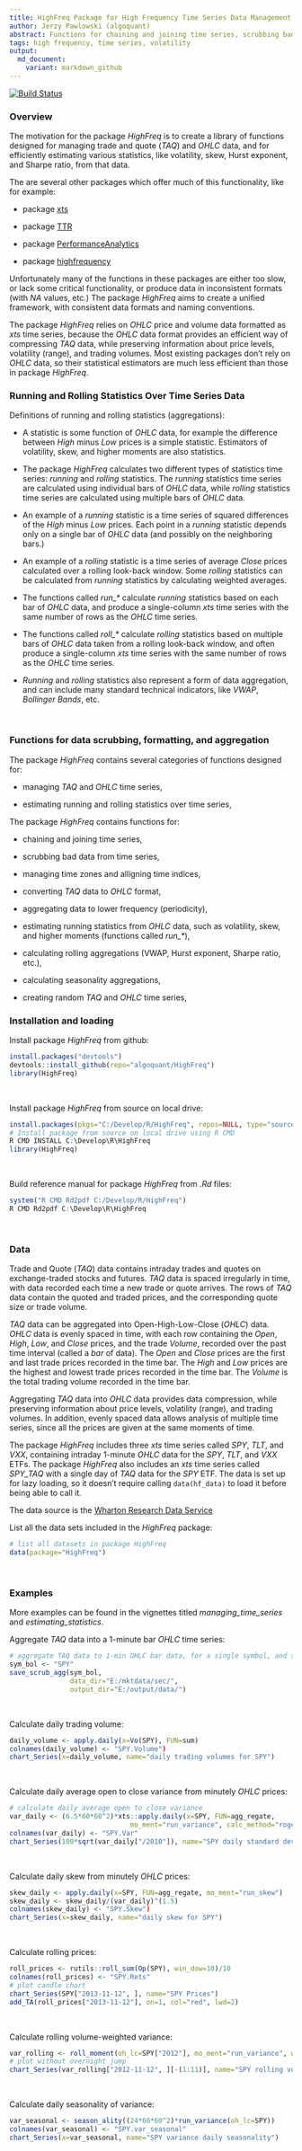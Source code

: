 ```yaml
---
title: HighFreq Package for High Frequency Time Series Data Management
author: Jerzy Pawlowski (algoquant)
abstract: Functions for chaining and joining time series, scrubbing bad data, managing time zones and alligning time indices, converting TAQ data to OHLC format, aggregating data to lower frequency, estimating volatility, skew, and higher moments.
tags: high frequency, time series, volatility
output:
  md_document:
    variant: markdown_github
---
```


[![Build Status](https://travis-ci.org/algoquant/HighFreq.svg?branch=master)](https://travis-ci.org/algoquant/HighFreq)


### Overview

The motivation for the package *HighFreq* is to create a library of functions designed for managing trade and quote (*TAQ*) and *OHLC* data, and for efficiently estimating various statistics, like volatility, skew, Hurst exponent, and Sharpe ratio, from that data.  

The are several other packages which offer much of this functionality, like for example:

+ package [xts](https://cran.r-project.org/web/packages/xts/index.html)  

+ package [TTR](https://cran.r-project.org/web/packages/TTR/index.html)  

+ package [PerformanceAnalytics](https://cran.r-project.org/web/packages/PerformanceAnalytics/index.html)  

+ package [highfrequency](https://cran.r-project.org/web/packages/highfrequency/index.html)  

Unfortunately many of the functions in these packages are either too slow, or lack some critical functionality, or produce data in inconsistent formats (with *NA* values, etc.)  The package *HighFreq* aims to create a unified framework, with consistent data formats and naming conventions. 

The package *HighFreq* relies on *OHLC* price and volume data formatted as *xts* time series, because the *OHLC* data format provides an efficient way of compressing *TAQ* data, while preserving information about price levels, volatility (range), and trading volumes.  Most existing packages don't rely on *OHLC* data, so their statistical estimators are much less efficient than those in package *HighFreq*. 


### Running and Rolling Statistics Over Time Series Data

Definitions of running and rolling statistics (aggregations):

+ A statistic is some function of *OHLC* data, for example the difference between
*High* minus *Low* prices is a simple statistic.  Estimators of volatility, skew, and higher moments are also statistics.

+ The package *HighFreq* calculates two different types of statistics time series: *running* and *rolling* statistics.
The *running* statistics time series are calculated using individual bars of *OHLC* data, while *rolling* statistics time series are calculated using multiple bars of *OHLC* data. 

+ An example of a *running* statistic is a time series of squared differences of the *High* minus *Low* prices.  Each point in a *running* statistic depends only on a single bar of *OHLC* data (and possibly on the neighboring bars.) 

+ An example of a *rolling* statistic is a time series of average *Close* prices calculated over a rolling look-back window. 
Some *rolling* statistics can be calculated from *running* statistics by calculating weighted averages. 

+ The functions called *run_\** calculate *running* statistics based on each bar of *OHLC* data, and produce a single-column *xts* time series with the same number of rows as the *OHLC* time series.

+ The functions called *roll_\** calculate *rolling* statistics based on multiple bars of *OHLC* data taken from a rolling look-back window, and often produce a single-column *xts* time series with the same number of rows as the *OHLC* time series.

+ *Running* and *rolling* statistics also represent a form of data aggregation, and can include many standard technical indicators, like *VWAP*, *Bollinger Bands*, etc.

<br>


### Functions for data scrubbing, formatting, and aggregation

The package *HighFreq* contains several categories of functions designed for:

+ managing *TAQ* and *OHLC* time series, 

+ estimating running and rolling statistics over time series, 


The package *HighFreq* contains functions for:

+ chaining and joining time series, 

+ scrubbing bad data from time series, 

+ managing time zones and alligning time indices, 

+ converting *TAQ* data to *OHLC* format, 

+ aggregating data to lower frequency (periodicity), 

+ estimating running statistics from *OHLC* data, such as volatility, skew, and higher moments (functions called *run_\**), 

+ calculating rolling aggregations (VWAP, Hurst exponent, Sharpe ratio, etc.), 

+ calculating seasonality aggregations, 

+ creating random *TAQ* and *OHLC* time series, 


### Installation and loading

Install package *HighFreq* from github:  
```r
install.packages("devtools")
devtools::install_github(repo="algoquant/HighFreq")
library(HighFreq)
```
<br>

Install package *HighFreq* from source on local drive:  
```r
install.packages(pkgs="C:/Develop/R/HighFreq", repos=NULL, type="source")
# Install package from source on local drive using R CMD
R CMD INSTALL C:\Develop\R\HighFreq
library(HighFreq)
```
<br>

Build reference manual for package *HighFreq* from *.Rd* files:  
```r
system("R CMD Rd2pdf C:/Develop/R/HighFreq")
R CMD Rd2pdf C:\Develop\R\HighFreq
```
<br>


### Data

Trade and Quote (*TAQ*) data contains intraday trades and quotes on exchange-traded stocks and futures.  *TAQ* data is spaced irregularly in time, with data recorded each time a new trade or quote arrives.  The rows of *TAQ* data contain the quoted and traded prices, and the corresponding quote size or trade volume.  

*TAQ* data can be aggregated into Open-High-Low-Close (*OHLC*) data.  *OHLC* data is evenly spaced in time, with each row containing the *Open*, *High*, *Low*, and *Close* prices, and the trade *Volume*, recorded over the past time interval (called a *bar* of data).  The *Open* and *Close* prices are the first and last trade prices recorded in the time bar.  The *High* and *Low* prices are the highest and lowest trade prices recorded in the time bar.  The *Volume* is the total trading volume recorded in the time bar.  

Aggregating *TAQ* data into *OHLC* data provides data compression, while preserving information about price levels, volatility (range), and trading volumes.  In addition, evenly spaced data allows analysis of multiple time series, since all the prices are given at the same moments of time.

The package *HighFreq* includes three *xts* time series called *SPY*, *TLT*, and *VXX*, containing intraday 1-minute *OHLC* data for the *SPY*, *TLT*, and *VXX* ETFs.  The package *HighFreq* also includes an *xts* time series called *SPY_TAQ* with a single day of *TAQ* data for the *SPY* ETF.  The data is set up for lazy loading, so it doesn't require calling `data(hf_data)` to load it before being able to call it.

The data source is the 
[Wharton Research Data Service](https://wrds-web.wharton.upenn.edu/wrds/)  

List all the data sets included in the *HighFreq* package:  
```r
# list all datasets in package HighFreq
data(package="HighFreq")
```
<br>


### Examples

More examples can be found in the vignettes titled *managing_time_series* and *estimating_statistics*.  

Aggregate *TAQ* data into a 1-minute bar *OHLC* time series:  
```r
# aggregate TAQ data to 1-min OHLC bar data, for a single symbol, and save to file
sym_bol <- "SPY"
save_scrub_agg(sym_bol, 
               data_dir="E:/mktdata/sec/", 
               output_dir="E:/output/data/")
```
<br>

Calculate daily trading volume:  
```r
daily_volume <- apply.daily(x=Vo(SPY), FUN=sum)
colnames(daily_volume) <- "SPY.Volume")
chart_Series(x=daily_volume, name="daily trading volumes for SPY")
```
<br>

Calculate daily average open to close variance from minutely *OHLC* prices:  
```r
# calculate daily average open to close variance
var_daily <- (6.5*60*60^2)*xts::apply.daily(x=SPY, FUN=agg_regate, 
                              mo_ment="run_variance", calc_method="rogers_satchell")
colnames(var_daily) <- "SPY.Var"
chart_Series(100*sqrt(var_daily["/2010"]), name="SPY daily standard deviation")
```
<br>

Calculate daily skew from minutely *OHLC* prices:  
```r
skew_daily <- apply.daily(x=SPY, FUN=agg_regate, mo_ment="run_skew")
skew_daily <- skew_daily/(var_daily)^(1.5)
colnames(skew_daily) <- "SPY.Skew")
chart_Series(x=skew_daily, name="daily skew for SPY")
```
<br>

Calculate rolling prices:  
```r
roll_prices <- rutils::roll_sum(Op(SPY), win_dow=10)/10
colnames(roll_prices) <- "SPY.Rets"
# plot candle chart
chart_Series(SPY["2013-11-12", ], name="SPY Prices")
add_TA(roll_prices["2013-11-12"], on=1, col="red", lwd=2)
```
<br>

Calculate rolling volume-weighted variance:  
```r
var_rolling <- roll_moment(oh_lc=SPY["2012"], mo_ment="run_variance", win_dow = 10)
# plot without overnight jump
chart_Series(var_rolling["2012-11-12", ][-(1:11)], name="SPY rolling volume-weighted variance")
```
<br>

Calculate daily seasonality of variance:  
```r
var_seasonal <- season_ality((24*60*60^2)*run_variance(oh_lc=SPY))
colnames(var_seasonal) <- "SPY.var_seasonal"
chart_Series(x=var_seasonal, name="SPY variance daily seasonality")
```

